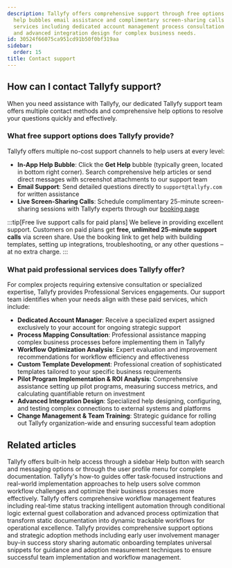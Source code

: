 ```yaml
---
description: Tallyfy offers comprehensive support through free options like in-app
  help bubbles email assistance and complimentary screen-sharing calls plus paid professional
  services including dedicated account management process consultation workflow optimization
  and advanced integration design for complex business needs.
id: 30524f66075ca951cd91b50f0bf319aa
sidebar:
  order: 15
title: Contact support
---
```


## How can I contact Tallyfy support?

When you need assistance with Tallyfy, our dedicated Tallyfy support team offers multiple contact methods and comprehensive help options to resolve your questions quickly and effectively.

### What free support options does Tallyfy provide?

Tallyfy offers multiple no-cost support channels to help users at every level:

*   **In-App Help Bubble**: Click the **Get Help** bubble (typically green, located in bottom right corner). Search comprehensive help articles or send direct messages with screenshot attachments to our support team
*   **Email Support**: Send detailed questions directly to `support@tallyfy.com` for written assistance
*   **Live Screen-Sharing Calls**: Schedule complimentary 25-minute screen-sharing sessions with Tallyfy experts through our [booking page](https://tallyfy.com/booking/)

:::tip[Free live support calls for paid plans]
We believe in providing excellent support. Customers on paid plans get **free, unlimited 25-minute support calls** via screen share. Use the booking link to get help with building templates, setting up integrations, troubleshooting, or any other questions – at no extra charge.
:::

### What paid professional services does Tallyfy offer?

For complex projects requiring extensive consultation or specialized expertise, Tallyfy provides Professional Services engagements. Our support team identifies when your needs align with these paid services, which include:

*   **Dedicated Account Manager**: Receive a specialized expert assigned exclusively to your account for ongoing strategic support
*   **Process Mapping Consultation**: Professional assistance mapping complex business processes before implementing them in Tallyfy
*   **Workflow Optimization Analysis**: Expert evaluation and improvement recommendations for workflow efficiency and effectiveness
*   **Custom Template Development**: Professional creation of sophisticated templates tailored to your specific business requirements
*   **Pilot Program Implementation & ROI Analysis**: Comprehensive assistance setting up pilot programs, measuring success metrics, and calculating quantifiable return on investment
*   **Advanced Integration Design**: Specialized help designing, configuring, and testing complex connections to external systems and platforms
*   **Change Management & Team Training**: Strategic guidance for rolling out Tallyfy organization-wide and ensuring successful team adoption


## Related articles
<CardGrid>
<LinkTitleCard header="<b>Support > In-app user guide</b>" href="/products/pro/miscellaneous/support/how-to-access-the-tallyfy-user-guide/" > Tallyfy offers built-in help access through a sidebar Help button with search and messaging options or through the user profile menu for complete documentation. </LinkTitleCard>
<LinkTitleCard header="<b>Tutorials > How-to guides</b>" href="/products/pro/tutorials/how-to/" > Tallyfy's how-to guides offer task-focused instructions and real-world implementation approaches to help users solve common workflow challenges and optimize their business processes more effectively. </LinkTitleCard>
<LinkTitleCard header="<b>Tutorials > Key features</b>" href="/products/pro/tutorials/features/" > Tallyfy offers comprehensive workflow management features including real-time status tracking intelligent automation through conditional logic external guest collaboration and advanced process optimization that transform static documentation into dynamic trackable workflows for operational excellence. </LinkTitleCard>
<LinkTitleCard header="<b>Miscellaneous > Support</b>" href="/products/pro/miscellaneous/support/" > Tallyfy provides comprehensive support options and strategic adoption methods including early user involvement manager buy-in success story sharing automatic onboarding templates universal snippets for guidance and adoption measurement techniques to ensure successful team implementation and workflow management. </LinkTitleCard>
</CardGrid>
